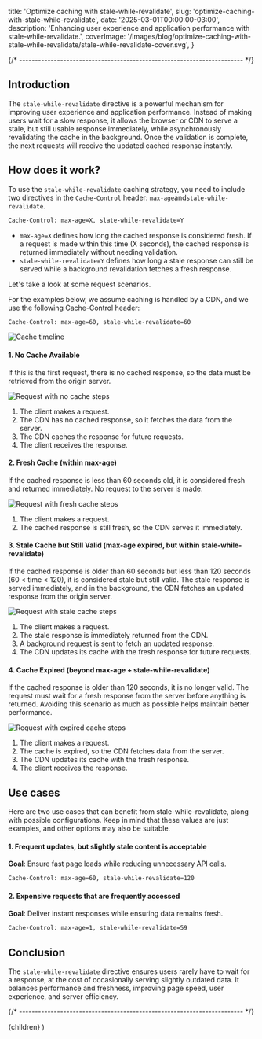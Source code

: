   title: 'Optimize caching with stale-while-revalidate',
  slug: 'optimize-caching-with-stale-while-revalidate',
  date: '2025-03-01T00:00:00-03:00',
  description:
    'Enhancing user experience and application performance with stale-while-revalidate.',
  coverImage:
    '/images/blog/optimize-caching-with-stale-while-revalidate/stale-while-revalidate-cover.svg',
}


{/* ----------------------------------------------------------------------- */}

## Introduction

The `stale-while-revalidate` directive is a powerful mechanism for improving user experience and application performance. Instead of making users wait for a slow response, it allows the browser or CDN to serve a stale, but still usable response immediately, while asynchronously revalidating the cache in the background. Once the validation is complete, the next requests will receive the updated cached response instantly.

## How does it work?

To use the `stale-while-revalidate` caching strategy, you need to include two directives in the `Cache-Control` header: `max-age`and`stale-while-revalidate`.

```bash
Cache-Control: max-age=X, slate-while-revalidate=Y
```

- `max-age=X` defines how long the cached response is considered fresh. If a request is made within this time (X seconds), the cached response is returned immediately without needing validation.
- `stale-while-revalidate=Y` defines how long a stale response can still be served while a background revalidation fetches a fresh response.

Let's take a look at some request scenarios.

For the examples below, we assume caching is handled by a CDN, and we use the following Cache-Control header:

```bash
Cache-Control: max-age=60, stale-while-revalidate=60
```

<picture>
  <img
    src="/images/blog/optimize-caching-with-stale-while-revalidate/cache-timeline.svg"
    alt="Cache timeline"
  />
</picture>

#### 1. No Cache Available

If this is the first request, there is no cached response, so the data must be retrieved from the origin server.

<div className="flex justify-center items-center rounded-md bg-[#2f3340] px-2">
  <img
    src="/images/blog/optimize-caching-with-stale-while-revalidate/request-no-cache-expired-cache.svg"
    alt="Request with no cache steps"
  />
</div>

1. The client makes a request.
2. The CDN has no cached response, so it fetches the data from the server.
3. The CDN caches the response for future requests.
4. The client receives the response.

#### 2. Fresh Cache (within max-age)

If the cached response is less than 60 seconds old, it is considered fresh and returned immediately. No request to the server is made.

<div className="flex justify-center items-center rounded-md bg-[#2f3340] px-2">
  <img
    src="/images/blog/optimize-caching-with-stale-while-revalidate/request-fresh-cache.svg"
    alt="Request with fresh cache steps"
  />
</div>

1. The client makes a request.
2. The cached response is still fresh, so the CDN serves it immediately.

#### 3. Stale Cache but Still Valid (max-age expired, but within stale-while-revalidate)

If the cached response is older than 60 seconds but less than 120 seconds (60 < time < 120), it is considered stale but still valid. The stale response is served immediately, and in the background, the CDN fetches an updated response from the origin server.

<div className="flex justify-center items-center rounded-md bg-[#2f3340] px-2">
  <img
    src="/images/blog/optimize-caching-with-stale-while-revalidate/request-stale-cache.svg"
    alt="Request with stale cache steps"
  />
</div>

1. The client makes a request.
2. The stale response is immediately returned from the CDN.
3. A background request is sent to fetch an updated response.
4. The CDN updates its cache with the fresh response for future requests.

#### 4. Cache Expired (beyond max-age + stale-while-revalidate)

If the cached response is older than 120 seconds, it is no longer valid. The request must wait for a fresh response from the server before anything is returned. Avoiding this scenario as much as possible helps maintain better performance.

<div className="flex justify-center items-center rounded-md bg-[#2f3340] px-2">
  <img
    src="/images/blog/optimize-caching-with-stale-while-revalidate/request-no-cache-expired-cache.svg"
    alt="Request with expired cache steps"
  />
</div>

1. The client makes a request.
2. The cache is expired, so the CDN fetches data from the server.
3. The CDN updates its cache with the fresh response.
4. The client receives the response.

## Use cases

Here are two use cases that can benefit from stale-while-revalidate, along with possible configurations. Keep in mind that these values are just examples, and other options may also be suitable.

#### 1. Frequent updates, but slightly stale content is acceptable

**Goal**: Ensure fast page loads while reducing unnecessary API calls.

```bash
Cache-Control: max-age=60, stale-while-revalidate=120
```

#### 2. Expensive requests that are frequently accessed

**Goal**: Deliver instant responses while ensuring data remains fresh.

```bash
Cache-Control: max-age=1, stale-while-revalidate=59
```

## Conclusion

The `stale-while-revalidate` directive ensures users rarely have to wait for a response, at the cost of occasionally serving slightly outdated data. It balances performance and freshness, improving page speed, user experience, and server efficiency.

{/* ----------------------------------------------------------------------- */}

  <ArticleLayout meta={meta}>{children}</ArticleLayout>
)
